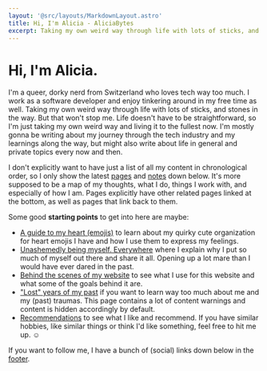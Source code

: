 ```yaml
---
layout: '@src/layouts/MarkdownLayout.astro'
title: Hi, I'm Alicia - AliciaBytes
excerpt: Taking my own weird way through life with lots of sticks, and stones in the way.
---
```



# Hi, I'm Alicia.

I'm a queer, dorky nerd from Switzerland who loves tech way too much. I work as a software developer and enjoy tinkering around in my free time as well. Taking my own weird way through life with lots of sticks, and stones in the way. But that won't stop me. Life doesn't have to be straightforward, so I'm just taking my own weird way and living it to the fullest now. I'm mostly gonna be writing about my journey through the tech industry and my learnings along the way, but might also write about life in general and private topics every now and then.

I don't explicitly want to have just a list of all my content in chronological order, so I only show the latest [pages](/pages) and [notes](/notes) down below. It's more supposed to be a map of my thoughts, what I do, things I work with, and especially of how I am. Pages explicitly have other related pages linked at the bottom, as well as pages that link back to them.

Some good **starting points** to get into here are maybe:

- [A guide to my heart (emojis)](/a-guide-to-alicias-heart-emojis/) to learn about my quirky cute organization for heart emojis I have and how I use them to express my feelings.
- [Unashemedly being myself. Everywhere](/unashamedly-being-myself-everywhere/) where I explain why I put so much of myself out there and share it all. Opening up a lot mare than I would have ever dared in the past.
- [Behind the scenes of my website](/behind-the-scenes-of-my-website/) to see what I use for this website and what some of the goals behind it are.
- ["Lost" years of my past](/lost-years-of-my-past/) if you want to learn way too much about me and my (past) traumas. This page contains a lot of content warnings and content is hidden accordingly by default.
- [Recommendations](/recommendations/) to see what I like and recommend. If you have similar hobbies, like similar things or think I'd like something, feel free to hit me up. ☺️

If you want to follow me, I have a bunch of (social) links down below in the [footer](#footer).

<CollectionList collection="pages" limit={5} />

<CollectionList collection="notes" limit={5} />
